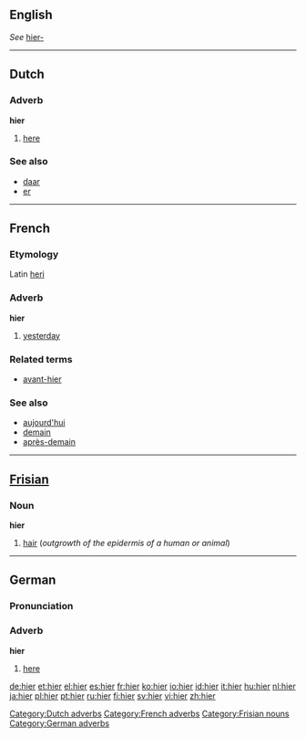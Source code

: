 ==English==
''See'' [[hier-]]

----
==Dutch==
=== Adverb===
'''hier'''

#[[here]]

===See also===
*[[daar]]
*[[er]]

[[Category:Dutch adverbs]]

----

==French==
===Etymology===
Latin [[heri]]
=== Adverb===
'''hier'''

#[[yesterday]]

===Related terms===
*[[avant-hier]]

===See also===
*[[aujourd'hui]]
*[[demain]]
*[[après-demain]]

[[Category:French adverbs]]
----
==[[Frisian]]==
=== Noun ===
'''hier'''

# [[hair]] (''outgrowth of the epidermis of a human or animal'')

[[Category:Frisian nouns]]
----

==German==
===Pronunciation===
{{IPA|[hiːɐ]}}
===Adverb===
'''hier'''

#[[here]]

[[Category:German adverbs]]

[[de:hier]]
[[et:hier]]
[[el:hier]]
[[es:hier]]
[[fr:hier]]
[[ko:hier]]
[[io:hier]]
[[id:hier]]
[[it:hier]]
[[hu:hier]]
[[nl:hier]]
[[ja:hier]]
[[pl:hier]]
[[pt:hier]]
[[ru:hier]]
[[fi:hier]]
[[sv:hier]]
[[vi:hier]]
[[zh:hier]]